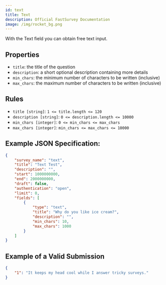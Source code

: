 ```yaml
---
id: text
title: Text
description: Official FastSurvey Documentation
image: /img/rocket_bg.png
---
```


With the Text field you can obtain free text input.

## Properties

- `title`: the title of the question
- `description`: a short optional description containing more details
- `min_chars`: the minimum number of characters to be written (inclusive)
- `max_chars`: the maximum number of characters to be written (inclusive)

## Rules

- `title [string]`: `1 <= title.length <= 120`
- `description [string]`: `0 <= description.length <= 10000`
- `min_chars [integer]`: `0 <= min_chars <= max_chars`
- `max_chars [integer]`: `min_chars <= max_chars <= 10000`

## Example JSON Specification:

```json
{
    "survey_name": "text",
    "title": "Text Test",
    "description": "",
    "start": 1000000000,
    "end": 2000000000,
    "draft": false,
    "authentication": "open",
    "limit": 0,
    "fields": [
        {
            "type": "text",
            "title": "Why do you like ice cream?",
            "description": "",
            "min_chars": 10,
            "max_chars": 1000
        }
    ]
}
```

## Example of a Valid Submission

```json
{
    "1": "It keeps my head cool while I answer tricky surveys."
}
```
